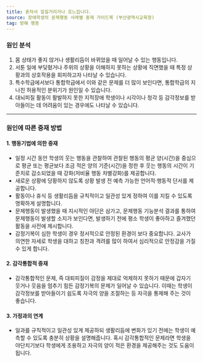 ```yaml
---
title: 혼자서 낄낄거리거나 흐느낍니다.
source: 장애학생의 문제행동 사례별 중재 가이드북 (부산광역시교육청)
tag: 방해 행동
---
```


### 원인 분석

1. 몸 상태가 좋지 않거나 생활리듬이 바뀌었을 때 일어날 수 있는 행동입니다.
2. 서툰 일에 부딪혔거나 주위의 상황을 이해하지 못하는 상황에 직면했을 때 특정 상황과의 상호작용을 회피하고자 나타날 수 있습니다.
3. 특수학급에서보다 통합학급에서 이와 같은 문제를 더 많이 보인다면, 통합학급의 지나친 허용적인 분위기가 원인일 수 있습니다.
4. 대뇌피질 활동이 활발하지 못한 지적장애 학생이나 시각이나 청각 등 감각정보를 받아들이는 데 어려움이 있는 경우에도 나타날 수 있습니다.

---

### 원인에 따른 중재 방법

#### 1. 행동기법에 의한 중재

- 일정 시간 동안 학생의 웃는 행동을 관찰하여 관찰된 행동의 평균 양(시간)을 중심으로 평균 또는 평균보다 조금 적은 양의 기준(시간)을 정한 후 웃는 행동의 시간이 기준치로 감소되었을 때 강화(저비율 행동 차별강화)를 제공합니다.
- 새로운 상황에 당황하지 않도록 상황 발생 전 예측 가능한 언어적·행동적 단서를 제공합니다.
- 활동이나 휴식 등 생활리듬을 규칙적이고 일관성 있게 정하여 이를 지킬 수 있도록 명확하게 설명합니다.
- 문제행동이 발생했을 때 지시적인 야단은 삼가고, 문제행동 기능분석 결과를 통하여 문제행동이 발생할 소지가 보인다면, 발생하기 전에 평소 학생이 좋아하고 즐겨했던 활동을 사전에 제시합니다.
- 감정기복이 심한 학생이 경우 정서적으로 안정된 환경이 보다 중요합니다. 교사가 의연한 자세로 학생을 대하고 칭찬과 격려를 많이 하여서 심리적으로 안정감을 가질 수 있게 합니다.

#### 2. 감각통합적 중재

- 감각통합적인 문제, 즉 대퇴피질이 감정을 제대로 억제하지 못하기 때문에 갑자기 웃거나 웃음을 멈추기 힘든 감정기복의 문제가 일어날 수 있습니다. 이때는 학생이 감각정보를 받아들이기 쉽도록 자극의 양을 조절하는 등 자극을 통제해 주는 것이 좋습니다.

#### 3. 가정과의 연계

- 일과를 규칙적이고 일관성 있게 제공하되 생활리듬에 변화가 있기 전에는 학생이 예측할 수 있도록 충분히 상황을 설명해줍니다. 혹시 감각통합적인 문제라면 학생을 야단치기보다 학생에게 조용하고 자극의 양이 적은 환경을 제공해주는 것도 도움이 됩니다.

